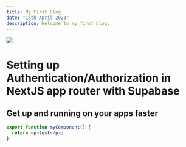 ```yaml
---
title: My First Blog
date: "18th April 2023"
description: Welcome to my first blog.
---
```


<img src="/blog_post_headers/1.jpg" className="w-full h-[400px] mb-5" />

<h1 className="text-4xl font-bold mb-2">
  Setting up Authentication/Authorization in NextJS app router with Supabase
</h1>

<h2>Get up and running on your apps faster</h2>

```javascript
export function myComponent() {
  return <p>test</p>;
}
```
